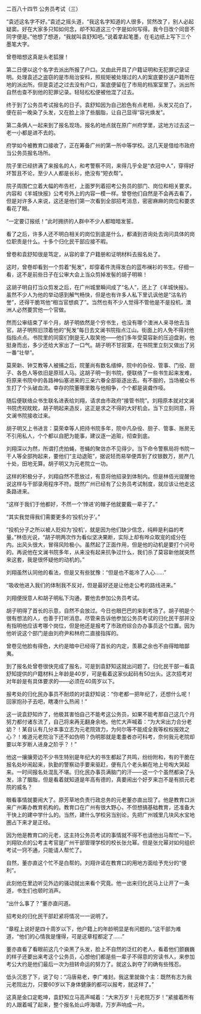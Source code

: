

二百八十四节 公务员考试（三）

“袁述这名字不好。”袁述之摇头道，“我这名字知道的人很多，贸然改了，别人必起疑窦。好在大家多只知如何念，却不知道这三个字是如何写得。我今日改个同音不同字便是。”他想了想道，“我就叫袁舒知吧。”说着拿起笔墨，在毛边纸上写下三个墨笔大字。

曾卷暗想这真是头老狐狸！

第二日便以这个名字去派出所报了户口。又由此开具了户籍证明和无犯罪记录证明。处理袁述之盗窃的是市局治安科，照规矩被处理过的人的案底要抄送户籍所在地的派出所。但是袁述之过去没有户口，案底便留在了市局的档案室里了。派出所自然也查不到他的犯罪记录。轻轻松松便被他混了过去。

终于到了公务员考试报名的日子。袁舒知因为自己脸色有点老相，头发又花白了，便在前一晚染了头发，又在脸上涂了些胭脂，让自己显得“容光焕发”。

第二条俩人一起来到了报名现场。报名的地点就在原广州府学里，这地方过去这一老一小都是进不去的。

府学如今被教育口接收了，正在筹备广州的第一所中等学校。这几天是借给市政府当公务员报名场所。

院子里已经挤满了来报名的人，和考警察不同，来得几乎全是“衣冠中人”，穿得好坏暂且不论，至少人人都是长衫，绝没有“短衣帮”。

院子周围伫立着大幅的布告栏，上面罗列着招考公务员的部门、岗位和相关要求。内容和《羊城快报》公考号外上的内容一模一样。曾卷他们自然是不会再去看了，但是对许多人来说，这还是他们第一次看到全部招考消息，密密麻麻的岗位和要求看花了眼。

“一定要订报纸！”此时拥挤的人群中不少人都暗暗发誓。

看了之后，许多人还不明白相关的岗位到底是什么，都涌到咨询处去询问具体的岗位职责是什么。十多个归化民干部应接不暇。

曾卷和袁舒知很是笃定，从容的拿了户籍册和证明材料去报名处了。

这时，曾卷却看到一个剪着“髡发”，却穿着件洗得发白的蓝布襕衫的书生。仔细一看，这不是前些日子在公审大会上当众剪掉发髻的胡子明嘛！

这胡子明自打当众剪发之后，在广州城里瞬间成了“名人”，还上了《羊城快报》。虽然不少人为他的举动感到解气畅快，但是也有许多人私下里讥讽他是“沽名钓誉”，还得干脆骂他“相当官想疯了”。当然也有不少人觉得不管他是不是投机，澳洲人必然要赏他一个官做。

然而公审结束了半个月，胡子明依然是个穷书生，也没有哪个澳洲人来寻他去当官。胡子明照旧顶着他的“髡发”每日去文澜书院指点江山。街面上的人免不得对他指指点点。书院里的同窗们倒是无人取笑他――他们多年受莫容新的压迫盘剥，他挺身而出，多少还给大家出了一口气。胡子明不甘寂寞，在书院里立刻又做出了另一番“壮举”。

莫荣新、钟艾教等人被捕之后，院董尚有数名缙绅，院中的杂役、管事、门役、厨子、各色人等依旧是原班人马。这胡子明一到书院，便联络了一些书生起来发难，将原来书院中的各路神仙塞进来的三亲六眷全部驱逐出去。有不服的，当场被众书生打了个头破血流。幸存的院董哪里敢与他相争，个个都是装聋作哑。

随后便联络众书生联名进表给刘翔，请求由市政府“接管书院”。刘翔原本就对文澜书院虎视眈眈，胡子明起来造反，这正是求之不得的大好机会。当下立刻同意，将文澜书院接收过来。

胡子明又上书进言：莫荣幸等人把持书院多年，院中凡杂役、厨子、管事、账房无不引用私人，个个都以自肥为能事，建议逐一追赃，彻查到底。

刘翔深以为然，所谓打虎拍蝇，苍蝇的聚敛亦不见得少。当下命令警察局将书院一干人等全部拘起来，要他们“主动退赃”，据说轻而易举便弄到了纹银数万，房产几十处，田地无算。胡子明又为元老院立一功。

这样的积极分子，刘翔自然不愿放过，有意将他招录到体制内。但是林佰光提醒他说这样与干部录用程序不符。既然广州已经有了公务员考试制度，就应该让他走这条路进来。

“这样于我们于他都好，不然一个‘悻进’的帽子他就要戴一辈子了。”

“其实我觉得我们需要更多的‘投机分子’。”

“投机分子之所以被人贬抑为‘投机’，就是因为他们缺少信念，纯粹是利益的考量。”林佰光说，“胡子明两次作为看似坚决果断，实际上却有哗众取宠的成分在内。出风头很大，冒得风险极小。虽然起了正面作用，但是他的动机是要打个问号的。再说他在文澜书院多年，从来没有起来抗争过什么，我们杀了莫容新他就突然来这套，我是很怀疑他的动机的。”

刘翔虽然认同他的看法，但是又有些犹豫：“但是也不能冷了人心……”

“吸收他进入我们的体制我不反对，但是最好还是让他走公考的路线进来。”

刘翔便授意人和胡子明私下沟通，要他去参加公务员考试。

胡子明得了首长的示意，自然不会放过。今日也眼巴巴的来到考场了。胡子明是个很有想法的人，也善于打听消息。尽管来告诉他参加公务员考试的归化民干部并没有指明他应该考哪个岗位，但是他还是报考了市政府综合办办事员这个位置。因为他听说这个部门是由刘府尹和林府二直接指挥的。

曾卷见他脸有得色，大约是暗中已经得了首长的内定，羡慕之余也不由得暗暗鄙夷。

到了报名处曾卷很快完成了报名，可是到袁舒知这就出问题了。归化民干部一看袁舒知提供的户籍材料上年龄是40岁，可是看着这家伙起码有50出头。这次招考对对年龄是有具体要求的――必须在40周岁以下。

报考处的归化民办事员不耐烦的对袁舒知说：“你老都一把年纪了，还想什么呢！回家抱孙子去吧，瞎凑什么热闹！”

这一说袁舒知炸了，他极其害怕自己不能考这公务员，如果不能考那自己这几个月努力都付诸东流了，自己将来再无翻身余地。他忙大声喊着：“为大宋出力合分老幼？！某自认有几分本事立志为元老院效力，为何尔等不能成全我等权权报效之心？！难道元老院治下还不如伪明？伪明那就是耄耋者亦可科考，奈何我元老院却要以年岁断人进身之阶乎？！”

他这一攘攘旁边不少书生特别是年纪大的书生都起了共鸣，纷纷附和，有的干脆在报名处吵闹起来，执勤的警察动手要来驱赶，便有几个老头躺在地上号啕大哭起来。一时间报名处混乱不堪。归化民办事员满脑门的汗――这一个个虽然都染了头发，涂了胭脂，但是看着就知道是年高有德的，真要闹出个好歹来岂不是有损元老院的威名？

眼看事情就要闹大了。原芳草地负责行政总务的元老董亦直出现了。他是教育口派来广州筹办教育机构的。教育口在广州有很大野心，不但想搞基础教育，还准备大干快上的建中学什么的。当然，建什么学校另当别论，先把广州城里几块风水宝地圈占下来才是正经。

因为他是教育口的元老，这主持公务员考试的事情就不得不也请他出马帮忙一下。刘翔钦点的公考主考官是广州干部管理学校的校长张允幂。但是张允幂对如何组织考试一窍不通，只能请人帮忙了。

自然，董亦直这个忙不是白帮的。刘翔许诺在教育口的用地方面给予充分的“便利”。

此刻他在里边听见外边的骚动就出来看个究竟。他一出来归化民马上让开了一条道，书生们也顿时消声。

“出什么事了？”董亦直问道。

招考处的归化民干部赶紧将情况一一说明了。

“章程上说好是四十周岁以下，他户籍上的年龄明显是有问题的。”这干部为难道，“他们的心情我是懂得，可是这章程都定了……”

董亦直看了看眼前这几个染黑了头发，脸上不自然的泛红的老人，看着他们颤巍巍的样子还要出来考这个公务员，心想他们都是些一辈子不得意的穷读书人，来参加考公大约是他们最后一次为扭转命运的努力了。就这么剥夺了的确有些残忍。

低头沉思了下，说了句：“冯唐易老，李广难封。我这里就做个主：既然有志为我元老院出力，只要60岁以下身体健康的都可以报考，就这样了。”

这真是金口定乾坤，袁舒知立马高声喊着：“大宋万岁！元老院万岁！”紧接着所有的人跟着喊了起来，整个报名处山呼海啸，万岁声响成一片。

